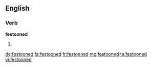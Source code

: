 ==English==

===Verb===
'''festooned'''

# {{en-past of|festoon}}

[[de:festooned]]
[[fa:festooned]]
[[fr:festooned]]
[[mg:festooned]]
[[te:festooned]]
[[vi:festooned]]
